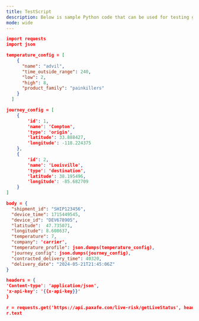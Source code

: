 ---
title: TestScript
description: Below is sample Python code that can be used for testing getLiveStatus API
mode: wide
---

```json
import requests
import json

temperature_config = [
    {
      "name": "advil",
      "time_outside_range": 240,
      "low": 2,
      "high": 8,
      "product_family": "painkillers"
    }
  ]

journey_config = [
    {
        'id': 1,
        'name': 'Compton',
        'type': 'origin',
        'latitude': 33.888427,
        'longitude': -118.224375
    },
    {
        'id': 2,
        'name': 'Louisville',
        'type': 'destination',
        'latitude': 38.195496,
        'longitude': -85.682709
    }
]

body = {
  "shipment_id": "SHIP123456",
  "device_time": 1715449545,
  "device_id": "DEV678905",
  "latitude":  47.735071,
  "longitude": 8.608637,
  "temperature": 7,
  "company": 'carrier',
  "temperature_profile": json.dumps(temperature_config),
  "journey_config": json.dumps(journey_config),
  "contracted_delivery_time": 40320,
  "delivery_date": "2024-05-21T21:45:06Z"
}

headers = {
'Content-type': 'application/json',
'x-api-key': '{{x-api-key}}'
}

r = requests.get('https://api.paxafe.com/live-risk/getLiveStatus', headers=headers, params=body)
r.text
```

